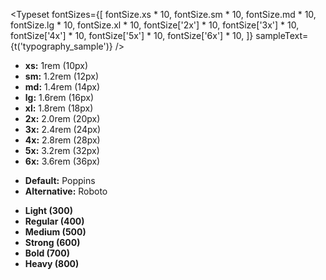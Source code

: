 
<Meta title="Design System/Typography" />

<DocsTitle text="typography_title" />
<DocsDescription text="typography_description" />

<Typeset
  fontSizes={[
    fontSize.xs * 10,
    fontSize.sm * 10,
    fontSize.md * 10,
    fontSize.lg * 10,
    fontSize.xl * 10,
    fontSize['2x'] * 10,
    fontSize['3x'] * 10,
    fontSize['4x'] * 10,
    fontSize['5x'] * 10,
    fontSize['6x'] * 10,
  ]}
  sampleText={t('typography_sample')}
/>

<DocsSubtitle text="font_sizes_title" />
<DocsDescription text="font_sizes_description" />

- **xs:** 1rem (10px)
- **sm:** 1.2rem (12px)
- **md:** 1.4rem (14px)
- **lg:** 1.6rem (16px)
- **xl:** 1.8rem (18px)
- **2x:** 2.0rem (20px)
- **3x:** 2.4rem (24px)
- **4x:** 2.8rem (28px)
- **5x:** 3.2rem (32px)
- **6x:** 3.6rem (36px)

<DocsSubtitle text="font_family_title" />
<DocsDescription text="font_family_description" />

- **Default:** Poppins
- **Alternative:** Roboto

<DocsSubtitle text="font_weight_title" />
<DocsDescription text="font_weight_description" />

- **Light (300)**
- **Regular (400)**
- **Medium (500)**
- **Strong (600)**
- **Bold (700)**
- **Heavy (800)**
